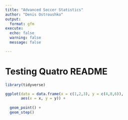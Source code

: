 ```yaml
---
title: "Advanced Soccer Statistics"
author: "Denis Ostroushko"
output:
  format: gfm
execute:
  echo: false
  warning: false
  message: false

---
```


# Testing Quatro README

```r

library(tidyverse)

ggplot(data = data.frame(x = c(1,2,3), y = c(4,8,6)), 
       aes(x = x, y = y)) + 
  
  geom_point() + 
  geom_step()
```